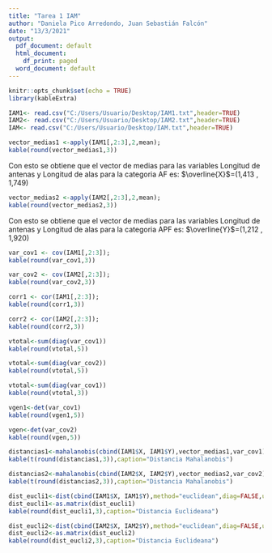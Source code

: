 ```yaml
---
title: "Tarea 1 IAM"
author: "Daniela Pico Arredondo, Juan Sebastián Falcón"
date: "13/3/2021"
output:
  pdf_document: default
  html_document:
    df_print: paged
  word_document: default
---
```

```r
knitr::opts_chunk$set(echo = TRUE)
library(kableExtra)


```

```r
IAM1<- read.csv("C:/Users/Usuario/Desktop/IAM1.txt",header=TRUE)
IAM2<- read.csv("C:/Users/Usuario/Desktop/IAM2.txt",header=TRUE)
IAM<- read.csv("C:/Users/Usuario/Desktop/IAM.txt",header=TRUE)

```






```r
vector_medias1 <-apply(IAM1[,2:3],2,mean);
kable(round(vector_medias1,3))
```
Con esto se obtiene que el vector de medias para las variables Longitud de antenas y Longitud de alas para la categoria AF es: $\overline{X}$=(1,413   ,   1,749)


```r
vector_medias2 <-apply(IAM2[,2:3],2,mean);
kable(round(vector_medias2,3))


```
Con esto se obtiene que el vector de medias para las variables Longitud de antenas y Longitud de alas para la categoria APF es: $\overline{Y}$=(1,212   ,   1,920)
```r
var_cov1 <- cov(IAM1[,2:3]);
kable(round(var_cov1,3))
```


```r
var_cov2 <- cov(IAM2[,2:3]);
kable(round(var_cov2,3))

```
```r
corr1 <- cor(IAM1[,2:3]);
kable(round(corr1,3))
```


```r
corr2 <- cor(IAM2[,2:3]);
kable(round(corr2,3))


```
```r
vtotal<-sum(diag(var_cov1))
kable(round(vtotal,5))
```


```r
vtotal<-sum(diag(var_cov2))
kable(round(vtotal,5))

```

```r
vtotal<-sum(diag(var_cov1))
kable(round(vtotal,3))
```



```r
vgen1<-det(var_cov1)
kable(round(vgen1,5))
```



```r
vgen<-det(var_cov2)
kable(round(vgen,5))
```
```r
distancias1<-mahalanobis(cbind(IAM1$X, IAM1$Y),vector_medias1,var_cov1)
kable(t(round(distancias1,3)),caption="Distancia Mahalanobis")
```


```r
distancias2<-mahalanobis(cbind(IAM2$X, IAM2$Y),vector_medias2,var_cov2)
kable(t(round(distancias2,3)),caption="Distancia Mahalanobis")
```
```r
dist_eucli1<-dist(cbind(IAM1$X, IAM1$Y),method="euclidean",diag=FALSE,upper=FALSE)
dist_eucli1<-as.matrix(dist_eucli1)
kable(round(dist_eucli1,3),caption="Distancia Euclideana")
```


```r
dist_eucli2<-dist(cbind(IAM2$X, IAM2$Y),method="euclidean",diag=FALSE,upper=FALSE)
dist_eucli2<-as.matrix(dist_eucli2)
kable(round(dist_eucli2,3),caption="Distancia Euclideana")
```


